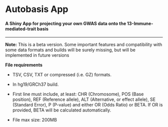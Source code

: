 # Autobasis App
#### A Shiny App for projecting your own GWAS data onto the 13-Immune-mediated-trait basis  

***

**Note:** This is a beta version. Some important features and compatibility with some data formats and builds will be surely missing, but will be implemented in future versions

**File requirements**

* TSV, CSV, TXT or compressed (i.e. GZ) formats.

* In hg19/GRCh37 build.

* First line must include, at least: CHR (Chromosome), POS (Base position), REF (Reference allele), ALT (Alternative, or effect allele), SE (Standard Error), P (P-value) and either OR (Odds Ratio) or BETA. If OR is provided, BETA will be calculated automatically.

* File max size: 200MB
